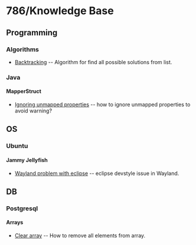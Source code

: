= 786/Knowledge Base =

== Programming ==
=== Algorithms ===
* [[Backtracking]] -- Algorithm for find all possible solutions from list.
=== Java ===
==== MapperStruct ====
* [[Ignoring unmapped properties]] -- how to ignore unmapped properties to avoid warning?
== OS ==
=== Ubuntu ===
==== Jammy Jellyfish ====
* [[Wayland problem with eclipse]] -- eclipse devstyle issue in Wayland.
==DB==
===Postgresql===
====Arrays====
* [[Clear array]] -- How to remove all elements from array.
